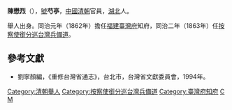'''陳懋烈'''（{{bd|？||？|catIdx=}}），[[號|號]]'''芍亭'''，[[中國|中國]][[清朝|清朝]]官員，[[湖北|湖北]]人。

舉人出身。同治元年（1862年）擔任[[福建|福建]][[臺灣府|臺灣府]]知府，同治二年（1863年）任[[按察使銜分巡台灣兵備道|按察使銜分巡台灣兵備道]]。

==參考文獻==
*劉寧顏編，《重修台灣省通志》，台北市，台灣省文獻委員會，1994年。

{{start box}}
{{s-off}}
{{s-before|[[馬樞輝|馬樞輝]]}}
{{s-title|[[台灣府知府|台灣府知府]]|1862年上任}}
{{s-after|[[葉宗元|葉宗元]]}}
{{s-before|[[洪毓琛|洪毓琛]]}}
{{s-title|[[按察使銜分巡台灣兵備道|按察使銜分巡台灣兵備道]]|1863年上任}}
{{s-after|[[丁曰健|丁曰健]]}}
{{end box}}
{{臺灣統治者}}

{{DEFAULTSORT:Chen陳}}
[[Category:清朝舉人|Category:清朝舉人]]
[[Category:按察使銜分巡台灣兵備道|Category:按察使銜分巡台灣兵備道]]
[[Category:臺灣府知府|Category:臺灣府知府]]
[[Category:湖北人|C]]
[[Category:陳姓|M]]